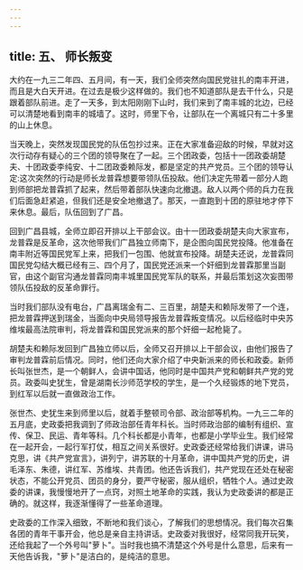 ```yaml
---
---
---
```

title: 五、 师长叛变
---



大约在一九三二年四、五月间，有一天，我们全师突然向国民党驻扎的南丰开进，而且是大白天开进。在过去是极少这样做的。我们也不知道部队是去干什么，只是跟着部队前进。走了一天多，到太阳刚刚下山时，我们来到了南丰城的北边，已经可以清楚地看到南丰的城墙了。这时，师里下令，让部队在一个离城只有二十多里的山上休息。

当天晚上，突然发现国民党的队伍包抄过来。正在大家准备迎敌的时候，早就对这次行动存有疑心的三个团的领导聚在了一起。三个团政委，包括十一团政委胡楚夫、十团政委李纯安、十二团政委赖际发，都是坚定的共产党员。三个团的领导认定:这次突然的行动是师长龙普霖想要带领队伍投敌。他们决定先带着一部分人跑到师部把龙普霖抓了起来，然后带着部队快速向北撤退。敌人以两个师的兵力在我们后面急赶紧追，但我们还是安全地撤退了。那天，一直跑到十团的原驻地才停下来休息。最后，队伍回到了广昌。

回到广昌县城，全师立即召开排以上干部会议。由十一团政委胡楚夫向大家宣布，龙普霖是反革命，这次他带我们广昌独立师南下，是企图向国民党投降。他准备在南丰附近等国民党军上来，把我们一包围、他就宣布投降。胡楚夫还说，龙普霖同国民党勾结大概已经有三、四个月了，国民党还派来一个奸细到龙普霖那里当副官，由这个副官沟通龙普霖同南丰城里国民党军队的联系，并最后策划这次妄图带领队伍投敌的反革命罪行。

当时我们部队没有电台，广昌离瑞金有二、三百里，胡楚夫和赖际发带了一个连，把龙普霖押送到瑞金，当面向中央局领导报告龙普霖叛变情况。以后经临时中央苏维埃最高法院审判，将龙普霖和国民党派来的那个奸细一起枪毙了。

胡楚夫和赖际发回到广昌独立师以后，全师又召开排以上干部会议，由他们报告了审判龙普霖前后情况。同时，他们还向大家介绍了中央新派来的师长和政委。新师长叫张世杰，是一个朝鲜人，会讲中国话，他同时是中国共产党和朝鲜共产党的党员。政委叫史犹生，曾是湖南长沙师范学校的学生，是一个久经锻炼的地下党员，到红军以后就一直做政治工作。

张世杰、史犹生来到师里以后，就着手整顿司令部、政治部等机构。一九三二年的五月底，史政委把我调到了师政治部任青年科长。当时师政治部的编制有组织、宣传、保卫、民运、青年等科。几个科长都是小青年，也都是小学毕业生。我们经常在一起开会，一起行军打仗，相互之间关系很好。史政委还经常给我们讲课，讲马克思，讲《共产党宣言》，讲列宁，讲苏联的十月革命，讲中国共产党的历史，讲毛泽东、朱德，讲红军、苏维埃、共青团。他还告诉我们，共产党现在还处在秘密状态，不能公开党员、团员的身分，要严守秘密，服从组织，牺牲个人。通过史政委的讲课，我慢慢地开了一点窍，对照土地革命的实践，我认为史政委讲的都是正确的。就这样，我逐渐懂得了一些革命道理。

史政委的工作深入细致，不断地和我们谈心，了解我们的思想情况。我们每次召集各团的青年干事开会，他总是亲自主持讲话。史政委对我很好，经常同我开玩笑，还给我起了一个外号叫"萝卜"。当时我也搞不清楚这个外号是什么意思，后来有一天他告诉我，"萝卜"是洁白的，是纯洁的意思。